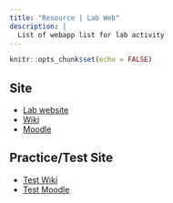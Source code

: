 ```yaml
---
title: "Resource | Lab Web"
description: |
  List of webapp list for lab activity
---
```


```r
knitr::opts_chunk$set(echo = FALSE)
```

## Site
- [Lab website](http://143.198.120.103/)
- [Wiki](http://143.198.120.103/wiki1)
- [Moodle](http://143.198.120.103/moodle1)

## Practice/Test Site
- [Test Wiki](http://143.198.120.103/wiki0)
- [Test Moodle](http://143.198.120.103/moodle0)


